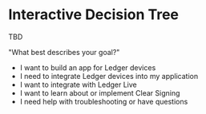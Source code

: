 # Interactive Decision Tree

TBD

"What best describes your goal?"
- I want to build an app for Ledger devices
- I need to integrate Ledger devices into my application
- I want to integrate with Ledger Live
- I want to learn about or implement Clear Signing
- I need help with troubleshooting or have questions